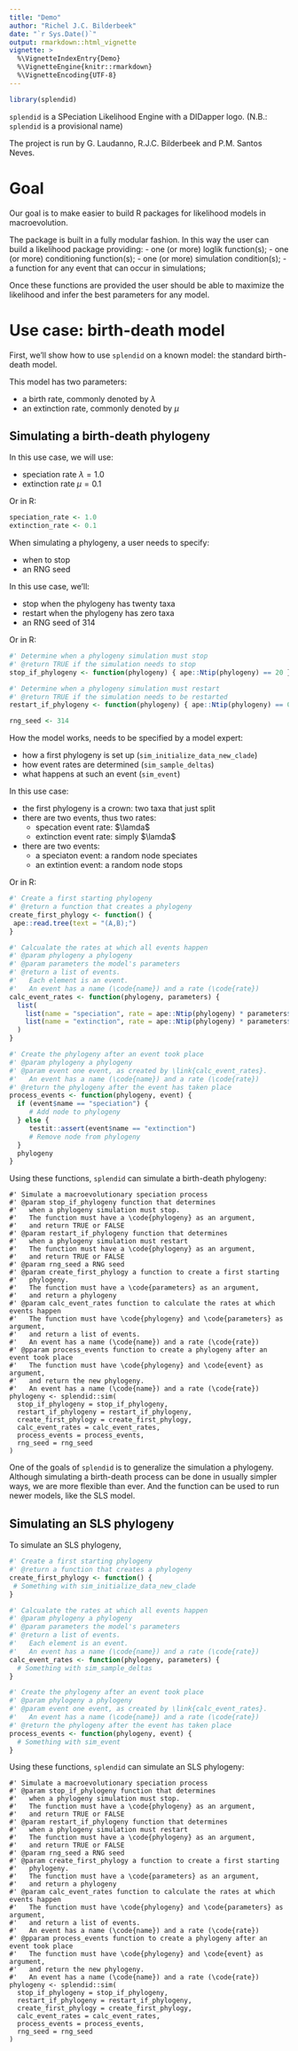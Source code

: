 ```yaml
---
title: "Demo"
author: "Richel J.C. Bilderbeek"
date: "`r Sys.Date()`"
output: rmarkdown::html_vignette
vignette: >
  %\VignetteIndexEntry{Demo}
  %\VignetteEngine{knitr::rmarkdown}
  %\VignetteEncoding{UTF-8}
---
```


```r
library(splendid)
```

`splendid` is a SPeciation Likelihood Engine with a DIDapper logo.
(N.B.: `splendid` is a provisional name)

The project is run by G. Laudanno, R.J.C. Bilderbeek and P.M. Santos Neves.

# Goal

Our goal is to make easier to build R packages for likelihood models in macroevolution.

The package is built in a fully modular fashion. In this way the user can build a likelihood package providing:
- one (or more) loglik function(s);
- one (or more) conditioning function(s);
- one (or more) simulation condition(s);
- a function for any event that can occur in simulations;

Once these functions are provided the user should be able to maximize the likelihood and infer the best parameters for any model.

# Use case: birth-death model

First, we'll show how to use `splendid` on a known model: the standard
birth-death model.

This model has two parameters:

 * a birth rate, commonly denoted by $\lambda$
 * an extinction rate, commonly denoted by $\mu$

## Simulating a birth-death phylogeny

In this use case, we will use:

 * speciation rate $\lambda = 1.0$
 * extinction rate $\mu = 0.1$

Or in R:

```r
speciation_rate <- 1.0
extinction_rate <- 0.1
```

When simulating a phylogeny, a user needs to specify:

 * when to stop
 * an RNG seed

In this use case, we'll:

 * stop when the phylogeny has twenty taxa
 * restart when the phylogeny has zero taxa
 * an RNG seed of 314

Or in R:

```r
#' Determine when a phylogeny simulation must stop
#' @return TRUE if the simulation needs to stop
stop_if_phylogeny <- function(phylogeny) { ape::Ntip(phylogeny) == 20 }

#' Determine when a phylogeny simulation must restart
#' @return TRUE if the simulation needs to be restarted
restart_if_phylogeny <- function(phylogeny) { ape::Ntip(phylogeny) == 0 }

rng_seed <- 314
```
 
How the model works, needs to be specified by a model expert:

 * how a first phylogeny is set up (`sim_initialize_data_new_clade`)
 * how event rates are determined (`sim_sample_deltas`)
 * what happens at such an event (`sim_event`)

In this use case:

 * the first phylogeny is a crown: two taxa that just split 
 * there are two events, thus two rates:
   * specation event rate: $\lamda$ 
   * extinction event rate: simply $\lamda$ 
 * there are two events:
   * a speciaton event: a random node speciates
   * an extintion event: a random node stops

Or in R:

```r
#' Create a first starting phylogeny
#' @return a function that creates a phylogeny
create_first_phylogy <- function() { 
 ape::read.tree(text = "(A,B);")
}

#' Calcualate the rates at which all events happen
#' @param phylogeny a phylogeny
#' @param parameters the model's parameters
#' @return a list of events. 
#'   Each element is an event. 
#'   An event has a name (\code{name}) and a rate (\code{rate})
calc_event_rates <- function(phylogeny, parameters) {
  list(
    list(name = "speciation", rate = ape::Ntip(phylogeny) * parameters$lambda),
    list(name = "extinction", rate = ape::Ntip(phylogeny) * parameters$mu)
  )
}

#' Create the phylogeny after an event took place
#' @param phylogeny a phylogeny
#' @param event one event, as created by \link{calc_event_rates}.
#'   An event has a name (\code{name}) and a rate (\code{rate})
#' @return the phylogeny after the event has taken place
process_events <- function(phylogeny, event) {
  if (event$name == "speciation") {
     # Add node to phylogeny
  } else {
     testit::assert(event$name == "extinction")
     # Remove node from phylogeny
  }
  phylogeny 
}
```

Using these functions, `splendid` can simulate a birth-death phylogeny:

```
#' Simulate a macroevolutionary speciation process
#' @param stop_if_phylogeny function that determines 
#'   when a phylogeny simulation must stop. 
#'   The function must have a \code{phylogeny} as an argument,
#'   and return TRUE or FALSE
#' @param restart_if_phylogeny function that determines 
#'   when a phylogeny simulation must restart 
#'   The function must have a \code{phylogeny} as an argument,
#'   and return TRUE or FALSE
#' @param rng_seed a RNG seed
#' @param create_first_phylogy a function to create a first starting
#'   phylogeny. 
#'   The function must have a \code{parameters} as an argument,
#'   and return a phylogeny
#' @param calc_event_rates function to calculate the rates at which events happen
#'   The function must have \code{phylogeny} and \code{parameters} as argument,
#'   and return a list of events.
#'   An event has a name (\code{name}) and a rate (\code{rate})
#' @pparam process_events function to create a phylogeny after an event took place
#'   The function must have \code{phylogeny} and \code{event} as argument,
#'   and return the new phylogeny.
#'   An event has a name (\code{name}) and a rate (\code{rate})
phylogeny <- splendid::sim(
  stop_if_phylogeny = stop_if_phylogeny,
  restart_if_phylogeny = restart_if_phylogeny, 
  create_first_phylogy = create_first_phylogy,
  calc_event_rates = calc_event_rates,
  process_events = process_events,
  rng_seed = rng_seed
)
```

One of the goals of `splendid` is to generalize the simulation a phylogeny.
Although simulating a birth-death process can be done in usually simpler ways,
we are more flexible than ever. And the function can be used to
run newer models, like the SLS model.

## Simulating an SLS phylogeny

To simulate an SLS phylogeny, 

```r
#' Create a first starting phylogeny
#' @return a function that creates a phylogeny
create_first_phylogy <- function() { 
 # Something with sim_initialize_data_new_clade
}

#' Calcualate the rates at which all events happen
#' @param phylogeny a phylogeny
#' @param parameters the model's parameters
#' @return a list of events. 
#'   Each element is an event. 
#'   An event has a name (\code{name}) and a rate (\code{rate})
calc_event_rates <- function(phylogeny, parameters) {
  # Something with sim_sample_deltas
}

#' Create the phylogeny after an event took place
#' @param phylogeny a phylogeny
#' @param event one event, as created by \link{calc_event_rates}.
#'   An event has a name (\code{name}) and a rate (\code{rate})
#' @return the phylogeny after the event has taken place
process_events <- function(phylogeny, event) {
  # Something with sim_event
}
```

Using these functions, `splendid` can simulate an SLS phylogeny:

```
#' Simulate a macroevolutionary speciation process
#' @param stop_if_phylogeny function that determines 
#'   when a phylogeny simulation must stop. 
#'   The function must have a \code{phylogeny} as an argument,
#'   and return TRUE or FALSE
#' @param restart_if_phylogeny function that determines 
#'   when a phylogeny simulation must restart 
#'   The function must have a \code{phylogeny} as an argument,
#'   and return TRUE or FALSE
#' @param rng_seed a RNG seed
#' @param create_first_phylogy a function to create a first starting
#'   phylogeny. 
#'   The function must have a \code{parameters} as an argument,
#'   and return a phylogeny
#' @param calc_event_rates function to calculate the rates at which events happen
#'   The function must have \code{phylogeny} and \code{parameters} as argument,
#'   and return a list of events.
#'   An event has a name (\code{name}) and a rate (\code{rate})
#' @pparam process_events function to create a phylogeny after an event took place
#'   The function must have \code{phylogeny} and \code{event} as argument,
#'   and return the new phylogeny.
#'   An event has a name (\code{name}) and a rate (\code{rate})
phylogeny <- splendid::sim(
  stop_if_phylogeny = stop_if_phylogeny,
  restart_if_phylogeny = restart_if_phylogeny, 
  create_first_phylogy = create_first_phylogy,
  calc_event_rates = calc_event_rates,
  process_events = process_events,
  rng_seed = rng_seed
)
```
